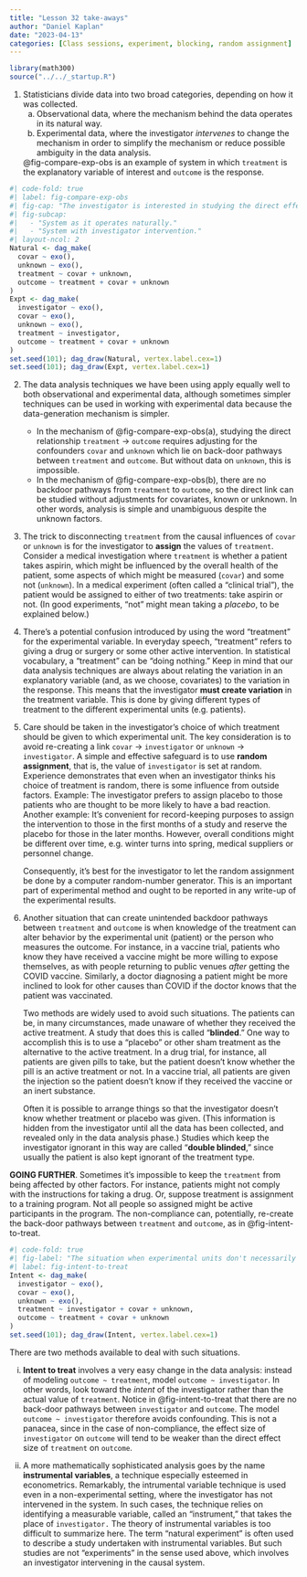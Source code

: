 ```yaml
---
title: "Lesson 32 take-aways"
author: "Daniel Kaplan"
date: "2023-04-13"
categories: [Class sessions, experiment, blocking, random assignment]
---
```


```r
library(math300)
source("../../_startup.R")
```

1. Statisticians divide data into two broad categories, depending on how it was collected.
    a. Observational data, where the mechanism behind the data operates in its natural way.
    b. Experimental data, where the investigator *intervenes* to change the mechanism in order to simplify the mechanism or reduce possible ambiguity in the data analysis.
    
    @fig-compare-exp-obs is an example of system in which `treatment` is the explanatory variable of interest and `outcome` is the response. 
    
    
```r
#| code-fold: true
#| label: fig-compare-exp-obs
#| fig-cap: "The investigator is interested in studying the direct effect of `treatment` on `outcome`. A natural system compared to another system in which the investigator has intervened to simplify the system with respect to data analysis."
#| fig-subcap: 
#|   - "System as it operates naturally."
#|   - "System with investigator intervention."
#| layout-ncol: 2
Natural <- dag_make(
  covar ~ exo(),
  unknown ~ exo(),
  treatment ~ covar + unknown,
  outcome ~ treatment + covar + unknown
)
Expt <- dag_make(
  investigator ~ exo(),
  covar ~ exo(),
  unknown ~ exo(),
  treatment ~ investigator,
  outcome ~ treatment + covar + unknown
)
set.seed(101); dag_draw(Natural, vertex.label.cex=1)
set.seed(101); dag_draw(Expt, vertex.label.cex=1)
```
    
2. The data analysis techniques we have been using apply equally well to both observational and experimental data, although sometimes simpler techniques can be used in working with experimental data because the data-generation mechanism is simpler. 
    - In the mechanism of @fig-compare-exp-obs(a), studying the direct relationship `treatment` $\rightarrow$ `outcome` requires adjusting for the confounders `covar` and `unknown` which lie on back-door pathways between `treatment` and `outcome`. But without data on `unknown`, this is impossible.
    - In the mechanism of @fig-compare-exp-obs(b), there are no backdoor pathways from `treatment` to `outcome`, so the direct link can be studied without adjustments for covariates, known or unknown. In other words, analysis is simple and unambiguous despite the unknown factors.
    
3. The trick to disconnecting `treatment` from the causal influences of `covar` or `unknown` is for the investigator to **assign** the values of `treatment`. Consider a medical investigation where `treatment` is whether a patient takes aspirin, which might be influenced by the overall health of the patient, some aspects of which might be measured (`covar`) and some not (`unknown`). In a medical experiment (often called a "clinical trial"), the patient would be assigned to either of two treatments: take aspirin or not. (In good experiments, "not" might mean taking a *placebo*, to be explained below.)
    
4. There's a potential confusion introduced by using the word "treatment" for the experimental variable. In everyday speech, "treatment" refers to giving a drug or surgery or some other active intervention. In statistical vocabulary, a "treatment" can be "doing nothing." Keep in mind that our data analysis techniques are always about relating the variation in an explanatory variable (and, as we choose, covariates) to the variation in the response. This means that the investigator **must create variation** in the treatment variable. This is done by giving different types of treatment to the different experimental units (e.g. patients).

5. Care should be taken in the investigator's choice of which treatment should be given to which experimental unit. The key consideration is to avoid re-creating a link `covar` $\rightarrow$ `investigator` or `unknown` $\rightarrow$ `investigator`. A simple and effective safeguard is to use **random assignment**, that is, the value of `investigator` is set at random. Experience demonstrates that even when an investigator thinks his choice of treatment is random, there is some influence from outside factors. Example: The investigator prefers to assign placebo to those patients who are thought to be more likely to have a bad reaction. Another example: It's convenient for record-keeping purposes to assign the intervention to those in the first months of a study and reserve the placebo for those in the later months. However, overall conditions might be different over time, e.g. winter turns into spring, medical suppliers or personnel change. 
    
    Consequently, it's best for the investigator to let the random assignment be done by a computer random-number generator. This is an important part of experimental method and ought to be reported in any write-up of the experimental results.
    
6. Another situation that can create unintended backdoor pathways between `treatment` and `outcome` is when knowledge of the treatment can alter behavior by the experimental unit (patient) or the person who measures the outcome. For instance, in a vaccine trial, patients who know they have received a vaccine might be more willing to expose themselves, as with people returning to public venues *after* getting the COVID vaccine. Similarly, a doctor diagnosing a patient might be more inclined to look for other causes than COVID if the doctor knows that the patient was vaccinated. 
    
    Two methods are widely used to avoid such situations. The patients can be, in many circumstances, made unaware of whether they received the active treatment. A study that does this is called "**blinded**." One way to accomplish this is to use a "placebo" or other sham treatment as the alternative to the active treatment. In a drug trial, for instance, all patients are given pills to take, but the patient doesn't know whether the pill is an active treatment or not. In a vaccine trial, all patients are given the injection so the patient doesn't know if they received the vaccine or an inert substance.
    
    Often it is possible to arrange things so that the investigator doesn't know whether treatment or placebo was given. (This information is hidden from the investigator until all the data has been collected, and revealed only in the data analysis phase.) Studies which keep the investigator ignorant in this way are called "**double blinded**," since usually the patient is also kept ignorant of the treatment type.
    
**GOING FURTHER**. Sometimes it's impossible to keep the `treatment` from being affected by other factors. For instance, patients might not comply with the instructions for taking a drug. Or, suppose treatment is assignment to a training program. Not all people so assigned might be active participants in the program. The non-compliance can, potentially, re-create the back-door pathways between `treatment` and `outcome`, as in @fig-intent-to-treat.

```r
#| code-fold: true
#| fig-label: "The situation when experimental units don't necessarily comply with their assigned `treatment`."
#| label: fig-intent-to-treat
Intent <- dag_make(
  investigator ~ exo(),
  covar ~ exo(),
  unknown ~ exo(),
  treatment ~ investigator + covar + unknown,
  outcome ~ treatment + covar + unknown
)
set.seed(101); dag_draw(Intent, vertex.label.cex=1)
```

There are two methods available to deal with such situations. 

i. **Intent to treat** involves a very easy change in the data analysis: instead of modeling `outcome ~ treatment`, model `outcome ~ investigator`. In other words, look toward the *intent* of the investigator rather than the actual value of `treatment`. Notice in @fig-intent-to-treat that there are no back-door pathways between `investigator` and `outcome`. The model `outcome ~ investigator` therefore avoids confounding. This is not a panacea, since in the case of non-compliance, the effect size of `investigator` on `outcome` will tend to be weaker than the direct effect size of `treatment` on `outcome`.

ii. A more mathematically sophisticated analysis goes by the name **instrumental variables**, a technique especially esteemed in econometrics. Remarkably, the intrumental variable technique is used even in a non-experimental setting, where the investigator has not intervened in the system. In such cases, the technique relies on identifying a measurable variable, called an "instrument," that takes the place of `investigator.` The theory of instrumental variables is too difficult to summarize here. The term "natural experiment" is often used to describe a study undertaken with instrumental variables. But such studies are not "experiments" in the sense used above, which involves an investigator intervening in the causal system.

